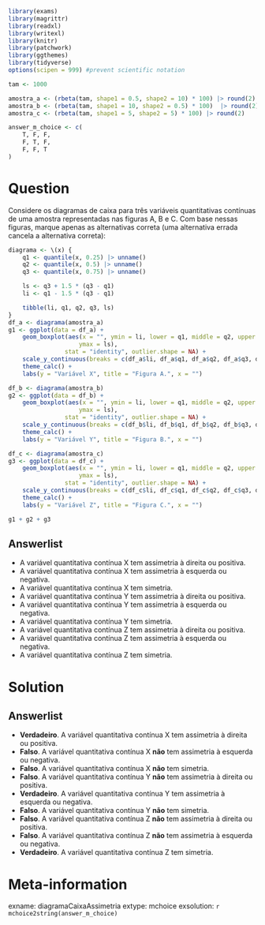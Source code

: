 ```r
library(exams)
library(magrittr)
library(readxl)
library(writexl)
library(knitr)
library(patchwork)
library(ggthemes)
library(tidyverse)
options(scipen = 999) #prevent scientific notation

tam <- 1000

amostra_a <- (rbeta(tam, shape1 = 0.5, shape2 = 10) * 100) |> round(2)
amostra_b <- (rbeta(tam, shape1 = 10, shape2 = 0.5) * 100)  |> round(2)
amostra_c <- (rbeta(tam, shape1 = 5, shape2 = 5) * 100) |> round(2)

answer_m_choice <- c(
    T, F, F,
    F, T, F,
    F, F, T
)
```

Question
========

Considere os diagramas de caixa para três variáveis quantitativas contínuas de uma amostra representadas nas figuras A, B e C. Com base nessas figuras, marque apenas as alternativas correta (uma alternativa errada cancela a alternativa correta):

```r
diagrama <- \(x) {
    q1 <- quantile(x, 0.25) |> unname()
    q2 <- quantile(x, 0.5) |> unname()
    q3 <- quantile(x, 0.75) |> unname()

    ls <- q3 + 1.5 * (q3 - q1)
    li <- q1 - 1.5 * (q3 - q1)

    tibble(li, q1, q2, q3, ls)
}
df_a <- diagrama(amostra_a)
g1 <- ggplot(data = df_a) +
    geom_boxplot(aes(x = "", ymin = li, lower = q1, middle = q2, upper = q3,
                    ymax = ls),
                stat = "identity", outlier.shape = NA) +
    scale_y_continuous(breaks = c(df_a$li, df_a$q1, df_a$q2, df_a$q3, df_a$ls)) +
    theme_calc() +
    labs(y = "Variável X", title = "Figura A.", x = "")

df_b <- diagrama(amostra_b)
g2 <- ggplot(data = df_b) +
    geom_boxplot(aes(x = "", ymin = li, lower = q1, middle = q2, upper = q3,
                    ymax = ls),
                stat = "identity", outlier.shape = NA) +
    scale_y_continuous(breaks = c(df_b$li, df_b$q1, df_b$q2, df_b$q3, df_b$ls)) +
    theme_calc() +
    labs(y = "Variável Y", title = "Figura B.", x = "")

df_c <- diagrama(amostra_c)
g3 <- ggplot(data = df_c) +
    geom_boxplot(aes(x = "", ymin = li, lower = q1, middle = q2, upper = q3,
                    ymax = ls),
                stat = "identity", outlier.shape = NA) +
    scale_y_continuous(breaks = c(df_c$li, df_c$q1, df_c$q2, df_c$q3, df_c$ls)) +
    theme_calc() +
    labs(y = "Variável Z", title = "Figura C.", x = "")

g1 + g2 + g3
```

Answerlist
----------
* A variável quantitativa contínua X tem assimetria à direita ou positiva.
* A variável quantitativa contínua X tem assimetria à esquerda ou negativa.
* A variável quantitativa contínua X tem simetria.
* A variável quantitativa contínua Y tem assimetria à direita ou positiva.
* A variável quantitativa contínua Y tem assimetria à esquerda ou negativa.
* A variável quantitativa contínua Y tem simetria.
* A variável quantitativa contínua Z tem assimetria à direita ou positiva.
* A variável quantitativa contínua Z tem assimetria à esquerda ou negativa.
* A variável quantitativa contínua Z tem simetria.

Solution
========
Answerlist
----------
* **Verdadeiro**. A variável quantitativa contínua X tem assimetria à direita ou positiva.
* **Falso**. A variável quantitativa contínua X **não** tem assimetria à esquerda ou negativa.
* **Falso**. A variável quantitativa contínua X **não** tem simetria.
* **Falso**. A variável quantitativa contínua Y **não** tem assimetria à direita ou positiva.
* **Verdadeiro**. A variável quantitativa contínua Y tem assimetria à esquerda ou negativa.
* **Falso**. A variável quantitativa contínua Y **não** tem simetria.
* **Falso**. A variável quantitativa contínua Z **não** tem assimetria à direita ou positiva.
* **Falso**. A variável quantitativa contínua Z **não** tem assimetria à esquerda ou negativa.
* **Verdadeiro**. A variável quantitativa contínua Z tem simetria.

Meta-information
================
exname: diagramaCaixaAssimetria
extype: mchoice
exsolution: `r mchoice2string(answer_m_choice)`

